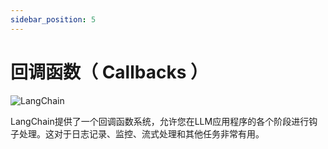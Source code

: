 ```yaml
---
sidebar_position: 5
---
```

# 回调函数（ Callbacks ）

![LangChain](https://pica.zhimg.com/50/v2-56e8bbb52aa271012541c1fe1ceb11a2_r.gif 'LangChain中文网')


LangChain提供了一个回调函数系统，允许您在LLM应用程序的各个阶段进行钩子处理。这对于日志记录、监控、流式处理和其他任务非常有用。


<GetStarted/>
